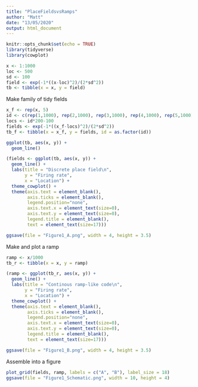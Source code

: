 ```yaml
---
title: "PlaceFieldsvsRamps"
author: "Matt"
date: "13/05/2020"
output: html_document
---
```


```r
knitr::opts_chunk$set(echo = TRUE)
library(tidyverse)
library(cowplot)
```



```r
x <- 1:1000
loc <- 500
sd <- 100
field <- exp(-1*((x-loc)^2)/(2*sd^2))
tb <- tibble(x = x, y = field)
```

Make family of tidy fields
```r
x_f <- rep(x, 5)
id <- c(rep(1,1000), rep(2,1000), rep(3,1000), rep(4,1000), rep(5,1000))
locs <- id*200-100
fields <- exp(-1*((x_f-locs)^2)/(2*sd^2))
tb_f <- tibble(x = x_f, y = fields, id = as.factor(id))
```


```r
ggplot(tb, aes(x, y)) +
  geom_line()

(fields <- ggplot(tb, aes(x, y)) +
  geom_line() +
  labs(title = "Discrete place field\n",
       y = "Firing rate",
       x = "Location") +
  theme_cowplot() +
  theme(axis.text = element_blank(),
        axis.ticks = element_blank(),
        legend.position="none", 
        axis.text.x = element_text(size=0),
        axis.text.y = element_text(size=0),
        legend.title = element_blank(),
        text = element_text(size=17)))

ggsave(file = "Figure1_A.png", width = 4, height = 3.5)

```

Make and plot a ramp
```r
ramp <- x/1000
tb_r <- tibble(x = x, y = ramp)

(ramp <- ggplot(tb_r, aes(x, y)) +
  geom_line() +
  labs(title = "Continous ramp-like code\n",
       y = "Firing rate",
       x = "Location") +
  theme_cowplot() +
  theme(axis.text = element_blank(),
        axis.ticks = element_blank(),
        legend.position="none", 
        axis.text.x = element_text(size=0),
        axis.text.y = element_text(size=0),
        legend.title = element_blank(),
        text = element_text(size=17)))

ggsave(file = "Figure1_B.png", width = 4, height = 3.5)

```

Assemble into a figure
```r
plot_grid(fields, ramp, labels = c("A", "B"), label_size = 18)
ggsave(file = "Figure1_Schematic.png", width = 10, height = 4)

```

